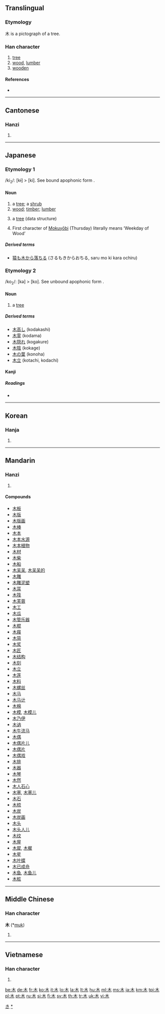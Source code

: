 {{also|ホ}}
==Translingual==
{{stroke order|type=animate}}

===Etymology===
木 is a pictograph of a tree.

===Han character===
{{Han char|rn=75|rad=木|as=00|sn=4|four=4090<sub>0</sub>|canj=木 (D)}}

# [[tree]]
# [[wood]], [[lumber]]
# [[wooden]]

====References====
* {{Han ref|kx=0509.010|dkj=14415|dj=0888.130|hdz=21149.060|uh=6728|ud=26408|bh=A4EC|bd=42220}}

----

==Cantonese==

===Hanzi===
{{yue-hanzi|jyut=[[muk6]]|y=[[muk6]]}}

# {{defn|Cantonese|sort=木00}}

----

==Japanese==

===Etymology 1===

/ki<sub>2</sub>/: [kɨ] > [ki]. See bound apophonic form {{term|木|ko}}.

====Noun====
{{ja-noun|k|hira=き|rom=ki}}

# a [[tree]]; a [[shrub]]
# [[wood]]; [[timber]]; [[lumber]]
# {{context|graph theory|computer science|lang=ja|skey=き}} a [[tree]] (data structure)
# First character of [[mokuyōbi|Mokuyōbi]] (Thursday) literally means ‘Weekday of Wood’

=====Derived terms=====
* [[猿も木から落ちる]] (さるもきからおちる, saru mo ki kara ochiru)

===Etymology 2===

/ko<sub>2</sub>/: [kə] > [ko]. See unbound apophonic form {{term|木|ki}}.

====Noun====
{{ja-noun|k|hira=こ|rom=ko}}

# a [[tree]]

=====Derived terms=====
* [[木高し]] (kodakashi)
* [[木霊]] (kodama)
* [[木隠れ]] (kogakure)
* [[木陰]] (kokage)
* [[木の葉]] (konoha)
* [[木立]] (kotachi, kodachi)

====Kanji====
{{ja-kanji|grade=1|rs=木00}}

=====Readings=====
* {{ja-readings|on=[[ぼく]] (boku), [[もく]] (moku)|kun=[[き]] (ki)}}

[[Category:1000 Japanese basic words|き]]
[[Category:ja:Trees|*]]

----

==Korean==

===Hanja===
{{ko-hanja|hangeul=목|rv=mok|mr=mok|y=mok|eumhun=나무|ehrv=namu|ehmr=namu|ehy=namu}}

# {{defn|Korean|sort=木00}}

----

==Mandarin==

===Hanzi===
{{cmn-hanzi|pin=[[mù]] ([[mu4]]), [[shù]] ([[shu4]])|wg=mu<sup>4</sup>, shu<sup>4</sup>}}

# {{defn|Mandarin|sort=木00}}

====Compounds====
* [[木板]]
* [[木版]]
* [[木版画]]
* [[木棒]]
* [[木本]]
* [[木本水源]]
* [[木本植物]]
* [[木材]]
* [[木柴]]
* [[木船]]
* [[木呆呆]], [[木呆呆的]]
* [[木雕]]
* [[木雕泥塑]]
* [[木耳]]
* [[木筏]]
* [[木芙蓉]]
* [[木工]]
* [[木瓜]]
* [[木管乐器]]
* [[木棍]]
* [[木屐]]
* [[木简]]
* [[木浆]]
* [[木匠]]
* [[木结构]]
* [[木刻]]
* [[木立]]
* [[木莲]]
* [[木料]]
* [[木螺丝]]
* [[木马]]
* [[木马计]]
* [[木棉]]
* [[木模]], [[木模儿]]
* [[木乃伊]]
* [[木讷]]
* [[木牛流马]]
* [[木偶]]
* [[木偶片儿]]
* [[木偶片]]
* [[木偶戏]]
* [[木排]]
* [[木器]]
* [[木琴]]
* [[木然]]
* [[木人石心]]
* [[木塞]], [[木塞儿]]
* [[木石]]
* [[木梳]]
* [[木炭]]
* [[木炭画]]
* [[木头]]
* [[木头人儿]]
* [[木纹]]
* [[木屋]]
* [[木犀]], [[木樨]]
* [[木星]]
* [[木叶蝶]]
* [[木已成舟]]
* [[木鱼]], [[木鱼儿]]
* [[木桩]]

----

==Middle Chinese==

===Han character===
'''木''' (*[[muk]])<!--apostrophe indicates that this character appears more than four times in the Tang Dynasty corpus of literature-->

# {{defn|Middle Chinese|sort=木00}}

----

==Vietnamese==

===Han character===
{{vi-hantu|[[mộc]], [[móc]], [[mọc]], [[mốc]], [[mục]]|rs=木00}}

# {{defn|Vietnamese|sort=木00}}

[[be:木]]
[[de:木]]
[[fr:木]]
[[ko:木]]
[[it:木]]
[[lo:木]]
[[la:木]]
[[lt:木]]
[[hu:木]]
[[ml:木]]
[[ms:木]]
[[ja:木]]
[[km:木]]
[[tpi:木]]
[[pl:木]]
[[pt:木]]
[[ru:木]]
[[si:木]]
[[fi:木]]
[[sv:木]]
[[th:木]]
[[tr:木]]
[[uk:木]]
[[vi:木]]